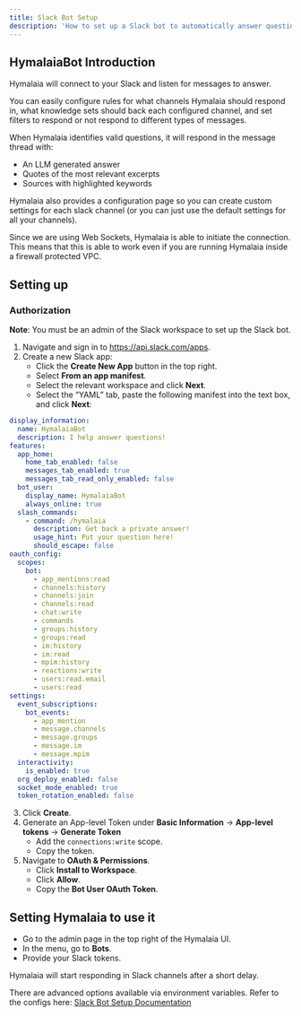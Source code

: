 ```yaml
---
title: Slack Bot Setup
description: 'How to set up a Slack bot to automatically answer questions'
---
```


## HymalaiaBot Introduction
Hymalaia will connect to your Slack and listen for messages to answer.

You can easily configure rules for what channels Hymalaia should respond in, what knowledge sets should back each configured channel, and set filters to respond or not respond to different types of messages.

When Hymalaia identifies valid questions, it will respond in the message thread with:

- An LLM generated answer
- Quotes of the most relevant excerpts
- Sources with highlighted keywords

Hymalaia also provides a configuration page so you can create custom settings for each slack channel (or you can just use the default settings for all your channels).

Since we are using Web Sockets, Hymalaia is able to initiate the connection. This means that this is able to work even if you are running Hymalaia inside a firewall protected VPC.

## Setting up

### Authorization

**Note**: You must be an admin of the Slack workspace to set up the Slack bot.

1. Navigate and sign in to https://api.slack.com/apps.
2. Create a new Slack app:
    - Click the **Create New App** button in the top right.
    - Select **From an app manifest**.
    - Select the relevant workspace and click **Next**.
    - Select the “YAML” tab, paste the following manifest into the text box, and click **Next**:

```yaml
display_information:
  name: HymalaiaBot
  description: I help answer questions!
features:
  app_home:
    home_tab_enabled: false
    messages_tab_enabled: true
    messages_tab_read_only_enabled: false
  bot_user:
    display_name: HymalaiaBot
    always_online: true
  slash_commands:
    - command: /hymalaia
      description: Get back a private answer!
      usage_hint: Put your question here!
      should_escape: false
oauth_config:
  scopes:
    bot:
      - app_mentions:read
      - channels:history
      - channels:join
      - channels:read
      - chat:write
      - commands
      - groups:history
      - groups:read
      - im:history
      - im:read
      - mpim:history
      - reactions:write
      - users:read.email
      - users:read
settings:
  event_subscriptions:
    bot_events:
      - app_mention
      - message.channels
      - message.groups
      - message.im
      - message.mpim
  interactivity:
    is_enabled: true
  org_deploy_enabled: false
  socket_mode_enabled: true
  token_rotation_enabled: false
```

3. Click **Create**.
4. Generate an App-level Token under **Basic Information** → **App-level tokens** → **Generate Token**
    - Add the `connections:write` scope.
    - Copy the token.
5. Navigate to **OAuth & Permissions**.
    - Click **Install to Workspace**.
    - Click **Allow**.
    - Copy the **Bot User OAuth Token**.

## Setting Hymalaia to use it

- Go to the admin page in the top right of the Hymalaia UI.
- In the menu, go to **Bots**.
- Provide your Slack tokens.

Hymalaia will start responding in Slack channels after a short delay.

There are advanced options available via environment variables. Refer to the configs here: [Slack Bot Setup Documentation](https://docs.hymalaia.app/slack_bot_setup)